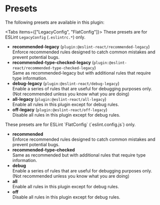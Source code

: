 

# Presets

The following presets are available in this plugin:

<Tabs items={["LegacyConfig", "FlatConfig"]}>
<Tab>
<Info>
These presets are for ESLint `LegacyConfig` (`.eslintrc.*`) only.
</Info>

- **recommended-legacy** (`plugin:@eslint-react/recommended-legacy`)\
  Enforce recommended rules designed to catch common mistakes and prevent potential bugs.
- **recommended-type-checked-legacy** (`plugin:@eslint-react/recommended-type-checked-legacy`)\
  Same as recommended-legacy but with additional rules that require type information.
- **debug-legacy** (`plugin:@eslint-react/debug-legacy`)\
  Enable a series of rules that are useful for debugging purposes only.\
  (Not recommended unless you know what you are doing)
- **all-legacy** (`plugin:@eslint-react/all-legacy`)\
  Enable all rules in this plugin except for debug rules.
- **off-legacy** (`plugin:@eslint-react/off-legacy`)\
  Disable all rules in this plugin except for debug rules.
</Tab>
<Tab>
<Info>
These presets are for ESLint `FlatConfig` (`eslint.config.js`) only.
</Info>

- **recommended**\
  Enforce recommended rules designed to catch common mistakes and prevent potential bugs.
- **recommended-type-checked**\
  Same as recommended but with additional rules that require type information.
- **debug**\
  Enable a series of rules that are useful for debugging purposes only.\
  (Not recommended unless you know what you are doing)
- **all**\
  Enable all rules in this plugin except for debug rules.
- **off**\
  Disable all rules in this plugin except for debug rules.
</Tab>
</Tabs>
